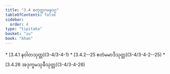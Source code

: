 ```yaml
---
title: "3.4 စတုတ္ထဂမနဝဂ္ဂ"
tableOfContents: false
sidebar:
  order: 4
type: "tipitaka"
basket: "su"
book: "khan"
---
```



<DynamicBreadcrumb />



<TableOfContents book="khan" section="3.4">
* [3.4.1 နဝါတသုတ္တ](3-4/3-4-1)
* [3.4.2--25 ဧတံမမာဒိသုတ္တ](3-4/3-4-2--25)
* [3.4.26 အဒုက္ခမသုခီသုတ္တ](3-4/3-4-26)
</TableOfContents>